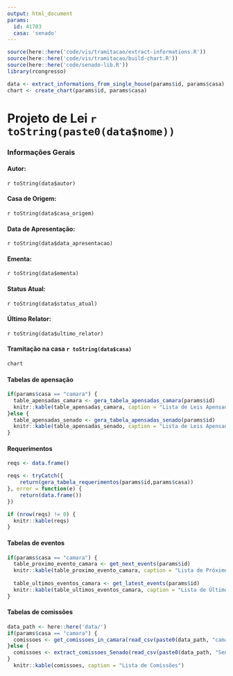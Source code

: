 ```yaml
---
output: html_document
params:
  id: 41703
  casa: 'senado'
---
```

```r
source(here::here('code/vis/tramitacao/extract-informations.R'))
source(here::here('code/vis/tramitacao/build-chart.R'))
source(here::here('code/senado-lib.R'))
library(rcongresso)

data <- extract_informations_from_single_house(params$id, params$casa)
chart <- create_chart(params$id, params$casa)
```
# Projeto de Lei `r toString(paste0(data$nome))`

### Informações Gerais

#### Autor:
 `r toString(data$autor)`

#### Casa de Origem:
 `r toString(data$casa_origem)`

#### Data de Apresentação:
 `r toString(data$data_apresentacao)`

#### Ementa:
`r toString(data$ementa)`

#### Status Atual:
`r toString(data$status_atual)`

#### Último Relator:
`r toString(data$ultimo_relator)`

#### Tramitação na casa `r toString(data$casa)`
```r
chart
```

#### Tabelas de apensação

```r
if(params$casa == "camara") {
  table_apensadas_camara <- gera_tabela_apensadas_camara(params$id) 
  knitr::kable(table_apensadas_camara, caption = "Lista de Leis Apensadas Câmara")
}else {
  table_apensadas_senado <- gera_tabela_apensadas_senado(params$id) 
  knitr::kable(table_apensadas_senado, caption = "Lista de Leis Apensadas Senado")
}
```

#### Requerimentos

```r
reqs <- data.frame()

reqs <- tryCatch({
    return(gera_tabela_requerimentos(params$id,params$casa))
}, error = function(e) {
    return(data.frame())
})
```

```r

if (nrow(reqs) != 0) {
  knitr::kable(reqs)
}
```

#### Tabelas de eventos
```r
if(params$casa == "camara") {
  table_proximo_evento_camara <- get_next_events(params$id) 
  knitr::kable(table_proximo_evento_camara, caption = "Lista de Próximos eventos")
  
  table_ultimos_eventos_camara <- get_latest_events(params$id) 
  knitr::kable(table_ultimos_eventos_camara, caption = "Lista de Últimos eventos")
}
```

#### Tabelas de comissões
```r
data_path <- here::here('data/')
if(params$casa == "camara") {
  comissoes <- get_comissoes_in_camara(read_csv(paste0(data_path, "camara/tramitacao-camara-", params$id, ".csv")))
}else {
  comissoes <- extract_comissoes_Senado(read_csv(paste0(data_path, "Senado/", params$id, "-tramitacao-senado.csv")))
}
  knitr::kable(comissoes, caption = "Lista de Comissões")
```